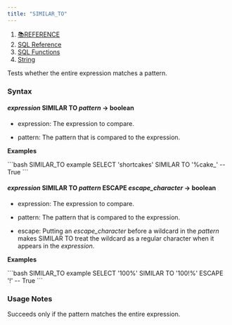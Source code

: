 ```yaml
---
title: "SIMILAR_TO"
---
```


1. [📚REFERENCE](/reference)
2. [SQL Reference](/reference/sql-reference)
3. [SQL Functions](/reference/sql-reference/all-functions)
4. [String](/reference/sql-reference/all-functions/string)

Tests whether the entire expression matches a pattern.

### Syntax

#### *expression* SIMILAR TO *pattern* → boolean

* expression: The expression to compare.

* pattern: The pattern that is compared to the expression.

**Examples**

<CodeGroup>
  ```bash SIMILAR_TO example
  SELECT 'shortcakes' SIMILAR TO '%cake_'
  -- True
  ```
</CodeGroup>

#### *expression* SIMILAR TO *pattern* ESCAPE *escape\_character* → boolean

* expression: The expression to compare.

* pattern: The pattern that is compared to the expression.

* escape: Putting an *escape\_character* before a wildcard in the *pattern* makes SIMILAR TO treat the wildcard as a regular character when it appears in the *expression*.

**Examples**

<CodeGroup>
  ```bash SIMILAR_TO example
  SELECT '100%' SIMILAR TO '100!%' ESCAPE '!'
  -- True
  ```
</CodeGroup>

### Usage Notes

Succeeds only if the pattern matches the entire expression.
